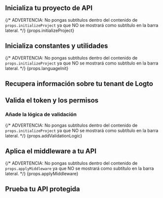 

<BeforeYouStart framework={props.framework} />

<PermissionModelsOverview />

<QuickPreparationSteps />

## Inicializa tu proyecto de API

{/* ADVERTENCIA: No pongas subtítulos dentro del contenido de `props.initializeProject` ya que NO se mostrará como subtítulo en la barra lateral. */}
{props.initializeProject}

## Inicializa constantes y utilidades

<InitConstsAndUtils />

{/* ADVERTENCIA: No pongas subtítulos dentro del contenido de `props.initializeProject` ya que NO se mostrará como subtítulo en la barra lateral. */}
{props.languageInit}

## Recupera información sobre tu tenant de Logto

<RetrieveInfoAboutLogtoTenant />

## Valida el token y los permisos

<ValidateTokenAndPermissions />

### Añade la lógica de validación

{/* ADVERTENCIA: No pongas subtítulos dentro del contenido de `props.initializeProject` ya que NO se mostrará como subtítulo en la barra lateral. */}
{props.addValidationLogic}

## Aplica el middleware a tu API

{/* ADVERTENCIA: No pongas subtítulos dentro del contenido de `props.applyMiddleware` ya que NO se mostrará como subtítulo en la barra lateral. */}
{props.applyMiddleware}

## Prueba tu API protegida

<TestYourImplementation />

<FurtherReading />
